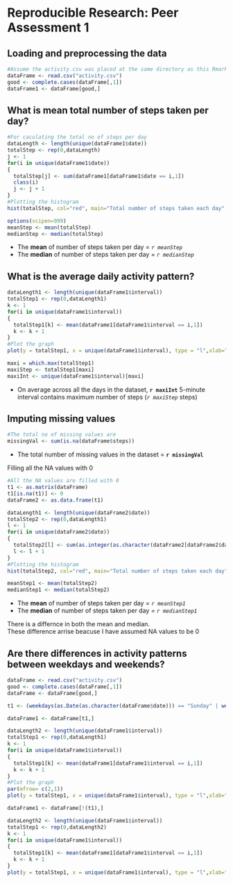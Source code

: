 # Reproducible Research: Peer Assessment 1


## Loading and preprocessing the data
```r
#Assume the activity.csv was placed at the same directory as this Rmarkdown file.
dataFrame <- read.csv("activity.csv")
good <- complete.cases(dataFrame[,1])
dataFrame1 <- dataFrame[good,]
```


## What is mean total number of steps taken per day?
```r
#For caculating the total no of steps per day
dataLength <- length(unique(dataFrame1$date))
totalStep <- rep(0,dataLength)
j <- 1
for(i in unique(dataFrame1$date))
{
  totalStep[j] <- sum(dataFrame1[dataFrame1$date == i,1])
  class(i)
  j <- j + 1
}
#Plotting the histogram
hist(totalStep, col="red", main="Total number of steps taken each day", xlab="Steps Per Day")

```

```r
options(scipen=999)
meanStep <- mean(totalStep)
medianStep <- median(totalStep)
```

* The __mean__ of number of steps taken per day =  _`r meanStep`_
* The __median__ of number of steps taken per day =  _`r medianStep`_

## What is the average daily activity pattern?
```r
dataLength1 <- length(unique(dataFrame1$interval))
totalStep1 <- rep(0,dataLength1)
k <- 1
for(i in unique(dataFrame1$interval))
{
  totalStep1[k] <- mean(dataFrame1[dataFrame1$interval == i,1])
  k <- k + 1
}
#Plot the graph
plot(y = totalStep1, x = unique(dataFrame1$interval), type = "l",xlab="5-minute interval identifiers", ylab="Steps", main="Average number of steps across all days")
```

```r
maxi = which.max(totalStep1)
maxiStep <- totalStep1[maxi]
maxiInt <- unique(dataFrame1$interval)[maxi]
```

* On average across all the days in the dataset, __`r maxiInt`__ 5-minute interval contains maximum number of steps (_`r maxiStep`_ steps)

## Imputing missing values
```r
#The total no of missing values are
missingVal <- sum(is.na(dataFrame$steps))
```

* The total number of missing values in the dataset =  __`r missingVal`__

Filling all the NA values with 0
```r
#All the NA values are filled with 0
t1 <- as.matrix(dataFrame)
t1[is.na(t1)] <- 0
dataFrame2 <- as.data.frame(t1)

dataLength1 <- length(unique(dataFrame2$date))
totalStep2 <- rep(0,dataLength1)
l <- 1
for(i in unique(dataFrame2$date))
{
  totalStep2[l] <- sum(as.integer(as.character(dataFrame2[dataFrame2$date == i,1])))
  l <- l + 1
}
#Plotting the histogram
hist(totalStep2, col="red", main="Total number of steps taken each day", xlab="Steps Per Day")


```

```r
meanStep1 <- mean(totalStep2)
medianStep1 <- median(totalStep2)
```

* The __mean__ of number of steps taken per day =  _`r meanStep1`_
* The __median__ of number of steps taken per day =  _`r medianStep1`_

There is a differnce in both the mean and median.  
These difference arrise beacuse I have assumed NA values to be 0

## Are there differences in activity patterns between weekdays and weekends?

```r
dataFrame <- read.csv("activity.csv")
good <- complete.cases(dataFrame[,1])
dataFrame <- dataFrame[good,]
```

```r
t1 <- (weekdays(as.Date(as.character(dataFrame$date))) == "Sunday" | weekdays(as.Date(as.character(dataFrame$date))) == "Saturday")

dataFrame1 <- dataFrame[t1,]

dataLength2 <- length(unique(dataFrame1$interval))
totalStep1 <- rep(0,dataLength1)
k <- 1
for(i in unique(dataFrame1$interval))
{
  totalStep1[k] <- mean(dataFrame1[dataFrame1$interval == i,1])
  k <- k + 1
}
#Plot the graph
par(mfrow= c(2,1))
plot(y = totalStep1, x = unique(dataFrame1$interval), type = "l",xlab="5-minute interval identifiers", ylab="Steps", main="Average number of steps across all WeekEnds")

dataFrame1 <- dataFrame[!(t1),]

dataLength2 <- length(unique(dataFrame1$interval))
totalStep1 <- rep(0,dataLength2)
k <- 1
for(i in unique(dataFrame1$interval))
{
  totalStep1[k] <- mean(dataFrame1[dataFrame1$interval == i,1])
  k <- k + 1
}
plot(y = totalStep1, x = unique(dataFrame1$interval), type = "l",xlab="5-minute interval identifiers", ylab="Steps", main="Average number of steps across all WeekDays")
```